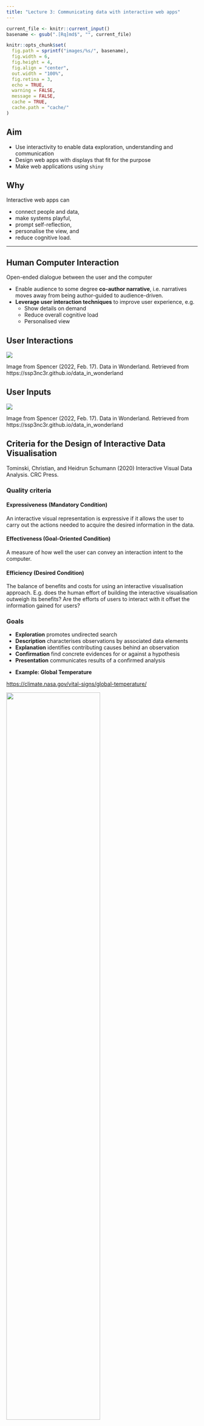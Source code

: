 ```yaml
---
title: "Lecture 3: Communicating data with interactive web apps"
---
```


```r
current_file <- knitr::current_input()
basename <- gsub(".[Rq]md$", "", current_file)

knitr::opts_chunk$set(
  fig.path = sprintf("images/%s/", basename),
  fig.width = 6,
  fig.height = 4,
  fig.align = "center",
  out.width = "100%",
  fig.retina = 3,
  echo = TRUE,
  warning = FALSE,
  message = FALSE,
  cache = TRUE,
  cache.path = "cache/"
)
```

##  {#aim background="white"}

::: callout-important
## Aim

-   Use interactivity to enable data exploration, understanding and communication
-   Design web apps with displays that fit for the purpose
-   Make web applications using `shiny`
:::

::: fragment
::: callout-tip
## Why

Interactive web apps can

-   connect people and data,
-   make systems playful,
-   prompt self-reflection,
-   personalise the view, and
-   reduce cognitive load.
:::
:::

------------------------------------------------------------------------

## Human Computer Interaction

::: {.callout-note appearance="minimal"}
Open-ended dialogue between the user and the computer
:::

::: incremental
-   Enable audience to some degree **co-author narrative**, i.e. narratives moves away from being author-guided to audience-driven.
-   **Leverage user interaction techniques** to improve user experience, e.g.
    -   Show details on demand
    -   Reduce overall cognitive load
    -   Personalised view
:::

## User Interactions

<img src="images/lecture-03/actions.svg"/>

::: {.f4 .absolute .bottom-0}
Image from Spencer (2022, Feb. 17). Data in Wonderland. Retrieved from https://ssp3nc3r.github.io/data_in_wonderland
:::

## User Inputs

<img src="images/lecture-03/widgets.svg"/>

::: {.f4 .absolute .bottom-0}
Image from Spencer (2022, Feb. 17). Data in Wonderland. Retrieved from https://ssp3nc3r.github.io/data_in_wonderland
:::

## Criteria for the Design of Interactive Data Visualisation

[Tominski, Christian, and Heidrun Schumann (2020) Interactive Visual Data Analysis. CRC Press.]{.f3}

### Quality criteria

::: fragment
::: callout-note
#### Expressiveness [(Mandatory Condition)]{.monash-gray50}

An interactive visual representation is expressive if it allows the user to carry out the actions needed to acquire the desired information in the data.
:::
:::

::: fragment
::: callout-note
#### Effectiveness [(Goal-Oriented Condition)]{.monash-gray50}

A measure of how well the user can convey an interaction intent to the computer.
:::
:::

::: fragment
::: callout-note
#### Efficiency [(Desired Condition)]{.monash-gray50}

The balance of benefits and costs for using an interactive visualisation approach. E.g. does the human effort of building the interactive visualisation outweigh its benefits? Are the efforts of users to interact with it offset the information gained for users?
:::
:::

### Goals

::: incremental
-   **Exploration** promotes undirected search
-   **Description** characterises observations by associated data elements
-   **Explanation** identifies contributing causes behind an observation
-   **Confirmation** find concrete evidences for or against a hypothesis
-   **Presentation** communicates results of a confirmed analysis
:::

* **Example: Global Temperature**

<https://climate.nasa.gov/vital-signs/global-temperature/>

<img src="images/lecture-03/global-temperature.png" width="70%"/>

* **Example: How you will die**

[https://flowingdata.com/2016/01/19/how-you-will-die/](https://flowingdata.com/2016/01/19/how-you-will-die/%22)

[<img src="images/lecture-03/how-you-will-die.png" width="70%"/>](https://flowingdata.com/2016/01/19/how-you-will-die/%22)

## What is `shiny`?

<i class="fa-solid fa-gear fa-spin"></i> [Demo App](https://ebsmonash.shinyapps.io/ETC5523-Covid-19-App-Demo/?showcase=0)

### How to get started with `shiny`?

::: fragment
-   RStudio \> File \> New File \> Shiny Web App...
-   Using snippet: Type `shinyapp` and Shift + Tab
:::

### User Interface

#### Writing HTML from R

```r
library(shiny) # exported from `htmltools`
tags$html(
  tags$body(
    h1('My first heading'),
    p('My first paragraph, with some ', strong('bold'), ' text.'),
    div(id = 'myDiv', class = 'simpleDiv',
        'Here is a div with some attributes.')
  )
)
```

``` html
<html>
  <body>
    <h1>My first heading</h1>
    <p>
      My first paragraph, with some 
      <strong>bold</strong>
       text.
    </p>
    <div id="myDiv" class="simpleDiv">Here is a div with some attributes.</div>
  </body>
</html>
```

::: {.f3 .fragment}
 Use `includeCSS()` and `includeScript()` to include CSS and JS files
:::

#### HTML Inputs

::: f4
::: fragment
```r
actionButton("id1", "Push")
```
:::

::: fragment
```r
actionLink("id2", "Link")
```
:::

<br>

::: fragment
```r
checkboxGroupInput("id3", "Select", 
                   choices = c("Mon", "Tue", "Wed"),
                   selected = "Mon")
```
:::

<br>

::: fragment
```r
checkboxInput("id4", "I accept")
```
:::

<br>

::: fragment
```r
fileInput("id5", "Upload file")
```
:::
:::

::: f4
::: fragment
```r
numericInput("id6", "Enter number", 
             value = 1, min = 1, max = 10, step = 1)
```
:::

<br>

::: fragment
```r
radioButtons("id7", "Select one", 
             choices = c("Pizza", "Dumplings", "Sushi"))
```
:::

<br>

::: fragment
```r
passwordInput("id8", "Enter password")
```
:::

<br>

::: fragment
```r
textInput("id9", "Enter text", value = "Enter coments here")
```
:::
:::

::: f4
::: fragment
Note: calendar date picker pop up doesn't show up here.

```r
dateInput("id10", "Select day")
dateRangeInput("id11", "Select days")
```
:::

<br>

::: fragment
```r
selectInput("id12", "Select a drink", choices = c("Tea", "Coffee"))
```
:::

<br>

::: fragment
```r
sliderInput("id13", "How many?", min = 0, max = 10, value = 0)
```
:::
:::

#### Layouts

##### `fluidRow` + `columns` {.scrollable}

This is using [bootstrap](https://getbootstrap.com/docs/3.4/css/)

``` r
fluidPage(
  fluidRow(column(width = 4,
                  h3("Some informative table"),
                  tableOutput("mytable")),
           column(width = 4, offset = 3,
                  h3("Fancy plot"),
                  plotOutput("myplot"))),
  fluidRow(column(width = 12, 
                  "Minimum width is 1 and maximum width is 12"))
)
```

``` html
<div class="container-fluid">
  <div class="row">
    <div class="col-sm-4">
      <h3>Some informative table</h3>
      <div id="mytable" class="shiny-html-output"></div>
    </div>
    <div class="col-sm-4 offset-md-3 col-sm-offset-3">
      <h3>Fancy plot</h3>
      <div id="myplot" class="shiny-plot-output" style="width:100%;height:400px;"></div>
    </div>
  </div>
  <div class="row">
    <div class="col-sm-12">Minimum width is 1 and maximum width is 12</div>
  </div>
</div>
```

##### `sidebarLayout`

``` r
fluidPage(sidebarLayout(
  sidebarPanel(h3("User control"),
               actionButton("id1", "Push")),
  mainPanel(h3("Main Panel"),
            plotOutput("myplot"))
))
```

``` html
<div class="container-fluid">
  <div class="row">
    <div class="col-sm-4">
      <form class="well" role="complementary">
        <h3>User control</h3>
        <button id="id1" type="button" class="btn btn-default action-button">Push</button>
      </form>
    </div>
    <div class="col-sm-8" role="main">
      <h3>Main Panel</h3>
      <div id="myplot" class="shiny-plot-output" style="width:100%;height:400px;"></div>
    </div>
  </div>
</div>
```

#### Server & Client Communication

<i class="fa-solid fa-gear fa-spin"></i> [Demo App](https://ebsmonash.shinyapps.io/ETC5523-Covid-19-App-Demo/)

<img src="images/drawn/shiny-server.png"/>

#### Server and User Interface Outputs

| server            | ui                         |
|-------------------|----------------------------|
| `renderDataTable` | `dataTableOutput`          |
| `renderImage`     | `imageOutput`              |
| `renderPlot`      | `plotOutput`               |
| `renderPrint`     | `verbatimTextOutput`       |
| `renderTable`     | `tableOutput`              |
| `renderText`      | `textOutput`               |
| `renderUI`        | `uiOutput` or `htmlOutput` |

#### Reactivity

-   `reactiveValues` creates your own reactive values
-   `isolate` prevents reactions
-   `reactive` caches its value to reduce computation and notifies its dependencies when it has been invalidated
-   `observeEvent` runs code when the first argument changes
-   `observe` runs code when any reactive elements within it changes

## Debugging

-   `browser()` + breaking points

## How to deploy your Shiny app?

[shinyapps.io](shinyapps.io)

::: callout-important
## Summary

-   We went through the benefits of interactivity for communicating data
-   We considered how to design displays for web apps
-   You learnt how to use make web apps using `shiny`
:::

::: callout-tip
## Resources

```css
.box {
  padding: 2px;
  padding-left: 5px;
  padding-right: 5px;
  border: 3px solid black;
  background-color: #006DAE;
  color: white!important;
  text-align: center;
  border-radius: 5px;
  opacity: 0.9;
  font-size: 0.7em;
}
.box:hover {
  background-color: #EE0220; 
  opacity: 1;
}
```

-   [Hohman, et al., "Communicating with Interactive Articles", Distill, 2020.](https://distill.pub/2020/communicating-with-interactive-articles/)
-   Introduction to Shiny [[Tutorials](https://shiny.rstudio.com/tutorial/)]{.box} [[Course](https://rstudio-education.github.io/shiny-course/)]{.box} [[Mastering Shiny](https://mastering-shiny.org/)]{.box}
-   Debugging Shiny [[Techniques](https://rstudio.com/resources/shiny-dev-con/debugging-techniques/)]{.box} [[Article](https://shiny.rstudio.com/articles/debugging.html)]{.box}
-   Cheatsheet for Shiny [[Cheatsheet](https://github.com/rstudio/cheatsheets/raw/main/shiny.pdf)]{.box}
:::
